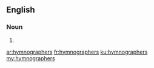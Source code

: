 ==English==

===Noun===
{{head|en|noun plural form}}

# {{plural of|hymnographer|lang=en}}

[[ar:hymnographers]]
[[fr:hymnographers]]
[[ku:hymnographers]]
[[my:hymnographers]]